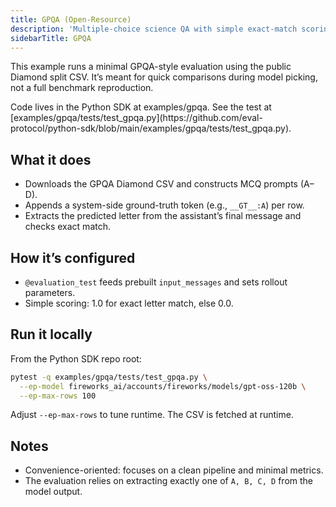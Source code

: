 ```yaml
---
title: GPQA (Open-Resource)
description: 'Multiple-choice science QA with simple exact-match scoring'
sidebarTitle: GPQA
---
```


This example runs a minimal GPQA-style evaluation using the public Diamond split CSV. It’s meant for quick comparisons during model picking, not a full benchmark reproduction.

<Note>
Code lives in the Python SDK at examples/gpqa. See the test at [examples/gpqa/tests/test_gpqa.py](https://github.com/eval-protocol/python-sdk/blob/main/examples/gpqa/tests/test_gpqa.py).
</Note>

## What it does

- Downloads the GPQA Diamond CSV and constructs MCQ prompts (A–D).
- Appends a system-side ground-truth token (e.g., `__GT__:A`) per row.
- Extracts the predicted letter from the assistant’s final message and checks exact match.

## How it’s configured

- `@evaluation_test` feeds prebuilt `input_messages` and sets rollout parameters.
- Simple scoring: 1.0 for exact letter match, else 0.0.

## Run it locally

From the Python SDK repo root:

```bash
pytest -q examples/gpqa/tests/test_gpqa.py \
  --ep-model fireworks_ai/accounts/fireworks/models/gpt-oss-120b \
  --ep-max-rows 100
```

Adjust `--ep-max-rows` to tune runtime. The CSV is fetched at runtime.

## Notes

- Convenience-oriented: focuses on a clean pipeline and minimal metrics.
- The evaluation relies on extracting exactly one of `A, B, C, D` from the model output.
